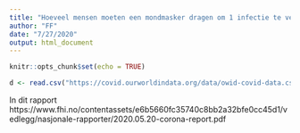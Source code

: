```yaml
---
title: "Hoeveel mensen moeten een mondmasker dragen om 1 infectie te vermijden?"
author: "FF"
date: "7/27/2020"
output: html_document
---
```


```r
knitr::opts_chunk$set(echo = TRUE)
```

```r
d <- read.csv("https://covid.ourworldindata.org/data/owid-covid-data.csv")
```

In dit rapport 
https://www.fhi.no/contentassets/e6b5660fc35740c8bb2a32bfe0cc45d1/vedlegg/nasjonale-rapporter/2020.05.20-corona-report.pdf